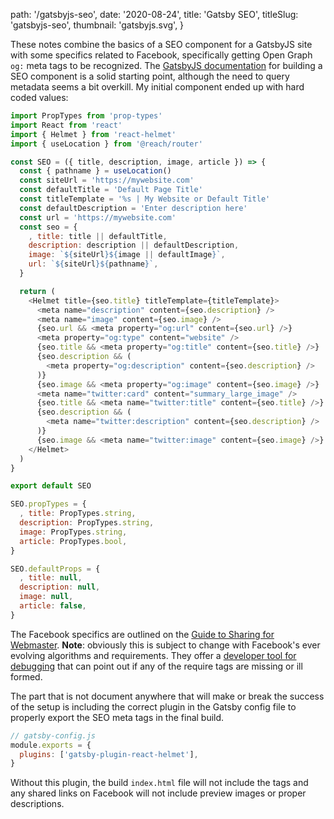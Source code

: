 
  path: '/gatsbyjs-seo',
  date: '2020-08-24',
  title: 'Gatsby SEO',
  titleSlug: 'gatsbyjs-seo',
  thumbnail: 'gatsbyjs.svg',
}

These notes combine the basics of a SEO component for a GatsbyJS site with some specifics related to Facebook, specifically getting Open Graph `og:` meta tags to be recognized. The [GatsbyJS documentation](https://www.gatsbyjs.com/docs/add-seo-component/) for building a SEO component is a solid starting point, although the need to query metadata seems a bit overkill. My initial component ended up with hard coded values:

```javascript
import PropTypes from 'prop-types'
import React from 'react'
import { Helmet } from 'react-helmet'
import { useLocation } from '@reach/router'

const SEO = ({ title, description, image, article }) => {
  const { pathname } = useLocation()
  const siteUrl = 'https://mywebsite.com'
  const defaultTitle = 'Default Page Title'
  const titleTemplate = '%s | My Website or Default Title'
  const defaultDescription = 'Enter description here'
  const url = 'https://mywebsite.com'
  const seo = {
    , title: title || defaultTitle,
    description: description || defaultDescription,
    image: `${siteUrl}${image || defaultImage}`,
    url: `${siteUrl}${pathname}`,
  }

  return (
    <Helmet title={seo.title} titleTemplate={titleTemplate}>
      <meta name="description" content={seo.description} />
      <meta name="image" content={seo.image} />
      {seo.url && <meta property="og:url" content={seo.url} />}
      <meta property="og:type" content="website" />
      {seo.title && <meta property="og:title" content={seo.title} />}
      {seo.description && (
        <meta property="og:description" content={seo.description} />
      )}
      {seo.image && <meta property="og:image" content={seo.image} />}
      <meta name="twitter:card" content="summary_large_image" />
      {seo.title && <meta name="twitter:title" content={seo.title} />}
      {seo.description && (
        <meta name="twitter:description" content={seo.description} />
      )}
      {seo.image && <meta name="twitter:image" content={seo.image} />}
    </Helmet>
  )
}

export default SEO

SEO.propTypes = {
  , title: PropTypes.string,
  description: PropTypes.string,
  image: PropTypes.string,
  article: PropTypes.bool,
}

SEO.defaultProps = {
  , title: null,
  description: null,
  image: null,
  article: false,
}
```

The Facebook specifics are outlined on the [Guide to Sharing for Webmaster](https://developers.facebook.com/docs/sharing/webmasters/). **Note**: obviously this is subject to change with Facebook's ever evolving algorithms and requirements. They offer a [developer tool for debugging](https://developers.facebook.com/tools/debug/) that can point out if any of the require tags are missing or ill formed.

The part that is not document anywhere that will make or break the success of the setup is including the correct plugin in the Gatsby config file to properly export the SEO meta tags in the final build.

```javascript
// gatsby-config.js
module.exports = {
  plugins: ['gatsby-plugin-react-helmet'],
}
```

Without this plugin, the build `index.html` file will not include the tags and any shared links on Facebook will not include preview images or proper descriptions.

